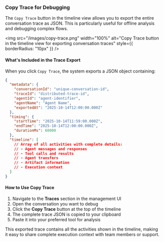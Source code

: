 ### Copy Trace for Debugging

The `Copy Trace` button in the timeline view allows you to export the entire conversation trace as JSON. This is particularly useful for offline analysis and debugging complex flows.

<img
  src="/images/copy-trace.png"
  width="100%"
  alt="Copy Trace button in the timeline view for exporting conversation traces"
  style={{ borderRadius: "10px" }}
/>

#### What's Included in the Trace Export

When you click `Copy Trace`, the system exports a JSON object containing:

```json
{
  "metadata": {
    "conversationId": "unique-conversation-id",
    "traceId": "distributed-trace-id",
    "agentId": "agent-identifier",
    "agentName": "Agent Name",
    "exportedAt": "2025-10-14T12:00:00.000Z"
  },
  "timing": {
    "startTime": "2025-10-14T11:59:00.000Z",
    "endTime": "2025-10-14T12:00:00.000Z",
    "durationMs": 60000
  },
  "timeline": [
    // Array of all activities with complete details:
    // - Agent messages and responses
    // - Tool calls and results
    // - Agent transfers
    // - Artifact information
    // - Execution context
  ]
}
```

#### How to Use Copy Trace

1. Navigate to the **Traces** section in the management UI
2. Open the conversation you want to debug
3. Click the **Copy Trace** button at the top of the timeline
4. The complete trace JSON is copied to your clipboard
5. Paste it into your preferred tool for analysis

This exported trace contains all the activities shown in the timeline, making it easy to share complete execution context with team members or support.

